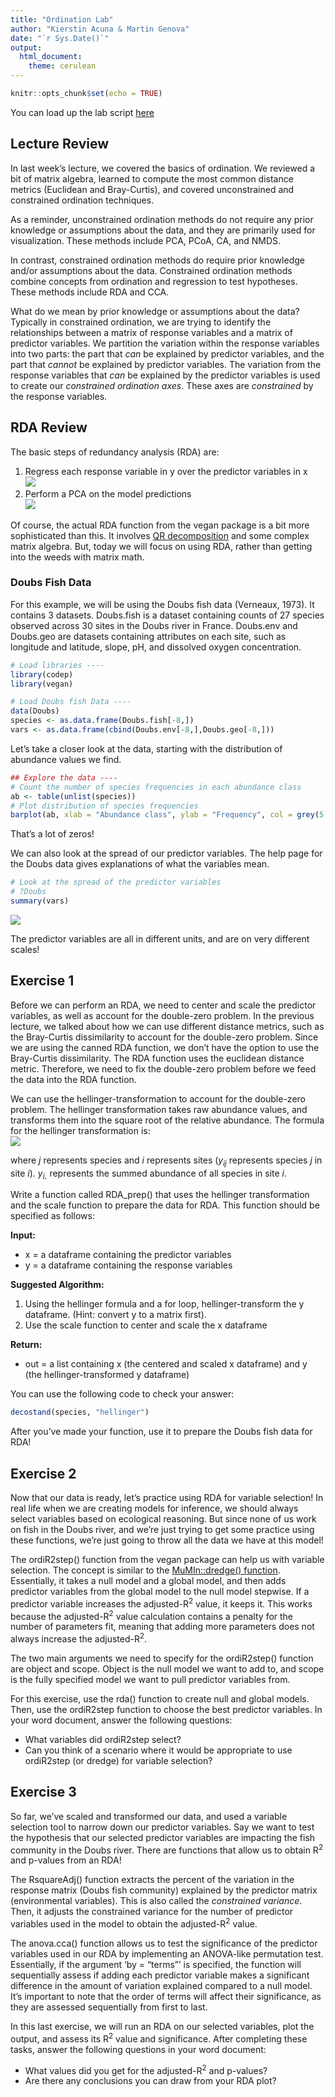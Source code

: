 ```yaml
---
title: "Ordination Lab"
author: "Kierstin Acuna & Martin Genova"
date: "`r Sys.Date()`"
output: 
  html_document: 
    theme: cerulean
---
```


```r
knitr::opts_chunk$set(echo = TRUE)
```


You can load up the lab script [here](OrdinationLab2023_script.R)

## Lecture Review  
  
In last week's lecture, we covered the basics of ordination. We reviewed a bit of matrix algebra, learned to compute the most common distance metrics (Euclidean and Bray-Curtis), and covered unconstrained and constrained ordination techniques.  
  
As a reminder, unconstrained ordination methods do not require any prior knowledge or assumptions about the data, and they are primarily used for visualization. These methods include PCA, PCoA, CA, and NMDS.  
  
In contrast, constrained ordination methods do require prior knowledge and/or assumptions about the data. Constrained ordination methods combine concepts from ordination and regression to test hypotheses. These methods include RDA and CCA.  
  
What do we mean by prior knowledge or assumptions about the data? Typically in constrained ordination, we are trying to identify the relationships between a matrix of response variables and a matrix of predictor variables. We partition the variation within the response variables into two parts: the part that *can* be explained by predictor variables, and the part that *cannot* be explained by predictor variables. The variation from the response variables that *can* be explained by the predictor variables is used to create our *constrained ordination axes*. These axes are *constrained* by the response variables.

<!-- MG Note: I think there should be an example of an interpretation of an RDA plot from a paper to set up the last question about how to interpret an RDA plot. I don't know how to interpret an RDA plot compared to a PCA, PCoA, or CA plot (and I don't cover that in the lecture) so having an example would be a good way to help them interpret the plot they make in the last question -->



## RDA Review

The basic steps of redundancy analysis (RDA) are:

1.  Regress each response variable in y over the predictor variables in x\
    ![](images/Lab_1.png)
2.  Perform a PCA on the model predictions\
    ![](images/Lab_2.png)

Of course, the actual RDA function from the vegan package is a bit more sophisticated than this. It involves [QR decomposition](https://en.wikipedia.org/wiki/QR_decomposition) and some complex matrix algebra. But, today we will focus on using RDA, rather than getting into the weeds with matrix math.  
  

### Doubs Fish Data

For this example, we will be using the Doubs fish data (Verneaux, 1973). It contains 3 datasets. Doubs.fish is a dataset containing counts of 27 species observed across 30 sites in the Doubs river in France. Doubs.env and Doubs.geo are datasets containing attributes on each site, such as longitude and latitude, slope, pH, and dissolved oxygen concentration.

```r
# Load libraries ----
library(codep)
library(vegan)

# Load Doubs fish Data ----
data(Doubs)
species <- as.data.frame(Doubs.fish[-8,])
vars <- as.data.frame(cbind(Doubs.env[-8,],Doubs.geo[-8,]))
```

Let's take a closer look at the data, starting with the distribution of abundance values we find.

```r
## Explore the data ----
# Count the number of species frequencies in each abundance class
ab <- table(unlist(species))
# Plot distribution of species frequencies
barplot(ab, xlab = "Abundance class", ylab = "Frequency", col = grey(5:0/5))
```

That's a lot of zeros!

We can also look at the spread of our predictor variables. The help page for the Doubs data gives explanations of what the variables mean.

```r
# Look at the spread of the predictor variables
# ?Doubs
summary(vars)
```

![](images/Lab_3.png)

The predictor variables are all in different units, and are on very different scales!

## Exercise 1

Before we can perform an RDA, we need to center and scale the predictor variables, as well as account for the double-zero problem. In the previous lecture, we talked about how we can use different distance metrics, such as the Bray-Curtis dissimilarity to account for the double-zero problem. Since we are using the canned RDA function, we don't have the option to use the Bray-Curtis dissimilarity. The RDA function uses the euclidean distance metric. Therefore, we need to fix the double-zero problem before we feed the data into the RDA function.

We can use the hellinger-transformation to account for the double-zero problem. The hellinger transformation takes raw abundance values, and transforms them into the square root of the relative abundance. The formula for the hellinger transformation is:\
![](images/Lab_4.png)

where *j* represents species and *i* represents sites (*y~ij~* represents species *j* in site *i*). *y~i**.**~* represents the summed abundance of all species in site *i*.

Write a function called RDA_prep() that uses the hellinger transformation and the scale function to prepare the data for RDA. This function should be specified as follows:

**Input:**

-   x = a dataframe containing the predictor variables\
-   y = a dataframe containing the response variables

**Suggested Algorithm:**

1.  Using the hellinger formula and a for loop, hellinger-transform the y dataframe. (Hint: convert y to a matrix first).\
2.  Use the scale function to center and scale the x dataframe

**Return:**

-   out = a list containing x (the centered and scaled x dataframe) and y (the hellinger-transformed y dataframe)

You can use the following code to check your answer:

```r
decostand(species, "hellinger")
```

After you've made your function, use it to prepare the Doubs fish data for RDA!

## Exercise 2

Now that our data is ready, let's practice using RDA for variable selection! In real life when we are creating models for inference, we should always select variables based on ecological reasoning. But since none of us work on fish in the Doubs river, and we're just trying to get some practice using these functions, we're just going to throw all the data we have at this model!

The ordiR2step() function from the vegan package can help us with variable selection. The concept is similar to the [MuMIn::dredge() function](https://www.rdocumentation.org/packages/MuMIn/versions/1.47.5/topics/dredge). Essentially, it takes a null model and a global model, and then adds predictor variables from the global model to the null model stepwise. If a predictor variable increases the adjusted-R^2^ value, it keeps it. This works because the adjusted-R^2^ value calculation contains a penalty for the number of parameters fit, meaning that adding more parameters does not always increase the adjusted-R^2^.

The two main arguments we need to specify for the ordiR2step() function are object and scope. Object is the null model we want to add to, and scope is the fully specified model we want to pull predictor variables from.

For this exercise, use the rda() function to create null and global models. Then, use the ordiR2step function to choose the best predictor variables. In your word document, answer the following questions:

-   What variables did ordiR2step select?\
-   Can you think of a scenario where it would be appropriate to use ordiR2step (or dredge) for variable selection?

## Exercise 3

So far, we've scaled and transformed our data, and used a variable selection tool to narrow down our predictor variables. Say we want to test the hypothesis that our selected predictor variables are impacting the fish community in the Doubs river. There are functions that allow us to obtain R^2^ and p-values from an RDA!  
  
The RsquareAdj() function extracts the percent of the variation in the response matrix (Doubs fish community) explained by the predictor matrix (environmental variables). This is also called the *constrained variance*. Then, it adjusts the constrained variance for the number of predictor variables used in the model to obtain the adjusted-R^2^ value.  
  
The anova.cca() function allows us to test the significance of the predictor variables used in our RDA by implementing an ANOVA-like permutation test. Essentially, if the argument 'by = "terms"' is specified, the function will sequentially assess if adding each predictor variable makes a significant difference in the amount of variation explained compared to a null model. It's important to note that the order of terms will affect their significance, as they are assessed sequentially from first to last. 

In this last exercise, we will run an RDA on our selected variables, plot the output, and assess its R^2^ value and significance. After completing these tasks, answer the following questions in your word document:

-   What values did you get for the adjusted-R^2^ and p-values?\
-   Are there any conclusions you can draw from your RDA plot?  

  
  
  

